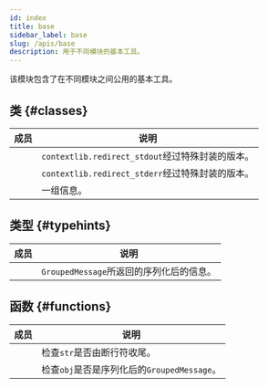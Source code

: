 ```yaml
---
id: index
title: base
sidebar_label: base
slug: /apis/base
description: 用于不同模块的基本工具。
---
```



<APITopBar type="module" source="base" />

该模块包含了在不同模块之间公用的基本工具。

## 类 {#classes}

|                                            成员                                            | <center>说明</center>                            |
| :----------------------------------------------------------------------------------------: | :----------------------------------------------- |
| [<IconObjType type="class" hasText={true} text="redirect_stdout"/>](./redirect_stdout.mdx) | `contextlib.redirect_stdout`经过特殊封装的版本。 |
| [<IconObjType type="class" hasText={true} text="redirect_stderr"/>](./redirect_stderr.mdx) | `contextlib.redirect_stderr`经过特殊封装的版本。 |
|  [<IconObjType type="class" hasText={true} text="GroupedMessage"/>](./GroupedMessage.mdx)  | 一组信息。                                       |

## 类型 {#typehints}

|                                             成员                                              | <center>说明</center>                    |
| :-------------------------------------------------------------------------------------------: | :--------------------------------------- |
| [<IconObjType type="type" hasText={true} text="SerializedMessage"/>](./SerializedMessage.mdx) | `GroupedMessage`所返回的序列化后的信息。 |

## 函数 {#functions}

|                                                         成员                                                          | <center>说明</center>                       |
| :-------------------------------------------------------------------------------------------------------------------: | :------------------------------------------ |
|             [<IconObjType type="func" hasText={true} text="is_end_line_break"/>](./is_end_line_break.mdx)             | 检查`str`是否由断行符收尾。                 |
| [<IconObjType type="func" hasText={true} text="is_serialized_grouped_message"/>](./is_serialized_grouped_message.mdx) | 检查`obj`是否是序列化后的`GroupedMessage`。 |
